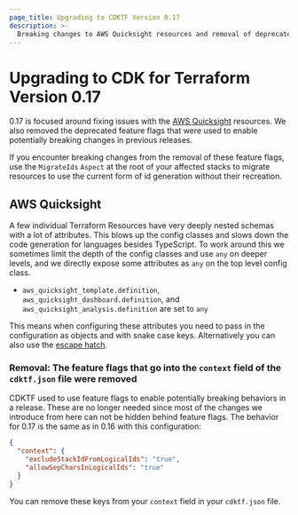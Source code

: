 ```yaml
---
page_title: Upgrading to CDKTF Version 0.17
description: >-
  Breaking changes to AWS Quicksight resources and removal of deprecated feature flags
---
```


# Upgrading to CDK for Terraform Version 0.17

0.17 is focused around fixing issues with the [AWS Quicksight](https://registry.terraform.io/providers/hashicorp/aws/latest/docs/resources/quicksight_template) resources. We also removed the deprecated feature flags that were used to enable potentially breaking changes in previous releases.

If you encounter breaking changes from the removal of these feature flags, use the `MigrateIds` `Aspect` at the root of your affected stacks to migrate resources to use the current form of id generation without their recreation.

## AWS Quicksight

A few individual Terraform Resources have very deeply nested schemas with a lot of attributes. This blows up the config classes and slows down the code generation for languages besides TypeScript. To work around this we sometimes limit the depth of the config classes and use `any` on deeper levels, and we directly expose some attributes as `any` on the top level config class.

- `aws_quicksight_template.definition`, `aws_quicksight_dashboard.definition`, and `aws_quicksight_analysis.definition` are set to `any`

This means when configuring these attributes you need to pass in the configuration as objects and with snake case keys. Alternatively you can also use the [escape hatch](https://developer.hashicorp.com/terraform/cdktf/concepts/resources#escape-hatch).

### Removal: The feature flags that go into the `context` field of the `cdktf.json` file were removed

CDKTF used to use feature flags to enable potentially breaking behaviors in a release. These are no longer needed since most of the changes we introduce from here can not be hidden behind feature flags. The behavior for 0.17 is the same as in 0.16 with this configuration:

```json
{
  "context": {
    "excludeStackIdFromLogicalIds": "true",
    "allowSepCharsInLogicalIds": "true"
  }
}
```

You can remove these keys from your `context` field in your `cdktf.json` file.

